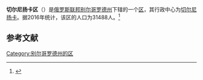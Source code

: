 {{Infobox Settlement
| official_name = 切尔尼扬卡区
| native_name = Чернянский район
| image_flag = Flag of Chernyansky rayon.svg
| image_shield = Coat of Arms of Chernyanka rayon.svg
| image_map = Location Of Chernyansky District (Belgorod Oblast).svg 
| settlement_type = [[区_(苏联)|区]]
| subdivision_type = [[国家|国家]]
| subdivision_type1 = [[州_(俄罗斯)|州]]
| subdivision_name = {{RUS}}
| subdivision_name1 = [[别尔哥罗德州|别尔哥罗德州]]
| seat_type = 行政中心
| seat = [[切尔尼扬卡_(别尔哥罗德州)|切尔尼扬卡]]
| population_as_of=2016
| population_footnotes = <ref name=stat />
| population_total = 31488
| timezone = [[莫斯科时间|MSK]]
| utc_offset = +3
}}
'''切尔尼扬卡区'''（{{lang-ru|Чернянский район}}）是[[俄罗斯联邦|俄罗斯联邦]][[别尔哥罗德州|别尔哥罗德州]]下辖的一个[[区_(苏联)|区]]，其行政中心为[[切尔尼扬卡_(别尔哥罗德州)|切尔尼扬卡]]。据2016年统计，该区的人口为31488人。<ref name=stat>{{cite web |url=http://www.gubkinadm.ru/gorod/images/stories/foto/okrug/pasportggo.rar |title=Паспорт Губкинского городского округа на 1 января 2016 года |accessdate=2016-02-02 |archiveurl=https://www.webcitation.org/6ezlnsjoC?url=http://www.gubkinadm.ru/gorod/images/stories/foto/okrug/pasportggo.rar |archivedate=2016-02-02 |language=ru |deadurl=yes }}</ref>

== 参考文献 ==
{{reflist}}

{{Russia-stub}}

[[Category:别尔哥罗德州的区|Category:别尔哥罗德州的区]]